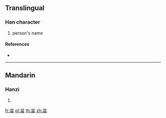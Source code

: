 {{character info/new}}
==Translingual==

===Han character===
{{Han char|rn=142|rad=虫|as=04|sn=10|four=|canj=CSHI,XCSHI}}

# person's name

====References====
* {{Han ref|kx=1078.160|dkj=32889|dj=1547.150|hdz=42839.110|uh=86A0|ud=34464}}

----

==Mandarin==

===Hanzi===
{{cmn-hanzi|pin=[[fén]] ([[fen2]])|wg=fen<sup>2</sup>}}

# {{defn|lang=cmn|sort=虫04}}

[[fr:蚠]]
[[pl:蚠]]
[[th:蚠]]
[[zh:蚠]]